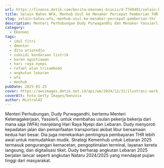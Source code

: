 ```yaml
---
url: https://finance.detik.com/berita-ekonomi-bisnis/d-7749401/selain-bahas-wfa-menhub-usul-ke-menaker-percepat-pemberian-thr
title: Selain Bahas WFA, Menhub Usul ke Menaker Percepat Pemberian THR
slug: selain-bahas-wfa,-menhub-usul-ke-menaker-percepat-pemberian-thr
description: Menteri Perhubungan Dudy Purwagandhi dan Menaker Yassierli bahas usulan WFA menjelang Hari Raya Nyepi dan Idul Fitri, serta strategi angkutan Lebaran 2025.
category:
  - Ekonomi
tags:
  - idul fitri
  - dmentor
  - dito ariotedjo
  - subsidi kendaraan listrik
  - karen agustiawan
  - hari raya nyepi
  - rafael alun trisambodo
  - angkutan lebaran
  - wfa
  - menhub
pubDate: 2025-01-25
cover: https://awsimages.detik.net.id/api/wm/2024/12/31/ilustrasi-work-from-anywhere-atau-wfa_169.jpeg?wid=54&w=650&v=1&t=jpeg
coverAlt: Foto Getty Images/benzoix
author: MixtralAI
---
```

Menteri Perhubungan, Dudy Purwagandhi, bertemu Menteri Ketenagakerjaan, Yassierli, untuk membahas usulan pekerja bekerja dari mana saja (WFA) menjelang Hari Raya Nyepi dan Lebaran. Dudy menyoroti kepadatan jalan dan pemanfaatan transportasi akibat libur bersamaan kedua hari besar. Dia juga menekankan pentingnya pembayaran THR lebih awal untuk memudahkan mudik. Strategi Kemenhub untuk Lebaran 2025 termasuk pengurangan kemacetan, pengoptimalan terminal, layanan kereta langsung, dan digitalisasi tiket. Dudy berharap angkutan Lebaran 2025 berjalan lancar seperti angkutan Nataru 2024/2025 yang mendapat pujian tinggi dari masyarakat.
